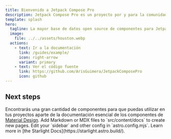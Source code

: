 ```yaml
---
title: Bienvenido a Jetpack Compose Pro
description: Jetpack Compose Pro es un proyecto por y para la comunidad donde intentamos ser la mayor base de datos open source que te permita utilizar y entender cada uno de los componentes de Jetpack Compose.
template: splash
hero:
  tagline: La mayor base de datos open source de componentes para Jetpack Compose hecha por la comunidad hispana!
  image:
    file: ../../assets/houston.webp
  actions:
    - text: Ir a la documentación
      link: /guides/example/
      icon: right-arrow
      variant: primary
    - text: Ver el código fuente
      link: https://github.com/ArisGuimera/JetpackComposePro
      icon: github
---
```



## Next steps

<CardGrid stagger>
	<Card title="Para Jetpack Compose lovers ❤️" icon="pencil">
		Encontrarás una gran cantidad de componentes para que puedas utilizar en tus proyectos aparte de la documentación esencial de los componentes de <a href="https://m3.material.io/components" target="_blank">Material Design</a>.
	</Card>
	<Card title="Add new content" icon="add-document">
		Add Markdown or MDX files to `src/content/docs` to create new pages.
	</Card>
	<Card title="Configure your site" icon="setting">
		Edit your `sidebar` and other config in `astro.config.mjs`.
	</Card>
	<Card title="Read the docs" icon="open-book">
		Learn more in [the Starlight Docs](https://starlight.astro.build/).
	</Card>
</CardGrid>
